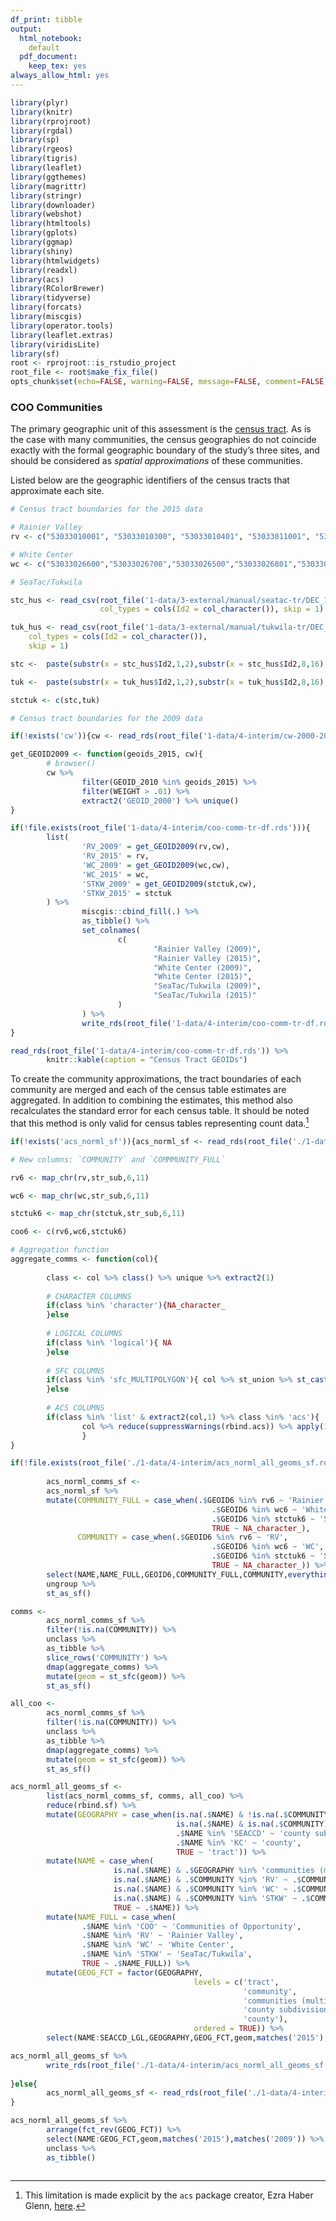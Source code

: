 ```yaml
---
df_print: tibble
output:
  html_notebook:
    default
  pdf_document:
    keep_tex: yes
always_allow_html: yes
---
```


```r
library(plyr)
library(knitr)
library(rprojroot)
library(rgdal)
library(sp)
library(rgeos)
library(tigris)
library(leaflet)
library(ggthemes)
library(magrittr)
library(stringr)
library(downloader)
library(webshot)
library(htmltools)
library(gplots)
library(ggmap)
library(shiny)
library(htmlwidgets)
library(readxl)
library(acs)
library(RColorBrewer)
library(tidyverse)
library(forcats)
library(miscgis)
library(operator.tools)
library(leaflet.extras)
library(viridisLite)
library(sf)
root <- rprojroot::is_rstudio_project
root_file <- root$make_fix_file()
opts_chunk$set(echo=FALSE, warning=FALSE, message=FALSE, comment=FALSE)

```

### COO Communities {-}

The primary geographic unit of this assessment is the [census tract](https://www.census.gov/geo/reference/gtc/gtc_ct.html). As is the case with many communities, the census geographies do not coincide exactly with the formal geographic boundary of the study's three sites, and should be considered as _spatial approximations_ of these communities.

Listed below are the geographic identifiers of the census tracts that approximate each site.

```r

# Census tract boundaries for the 2015 data

# Rainier Valley
rv <- c("53033010001", "53033010300", "53033010401", "53033011001", "53033011002", "53033011101","53033011102", "53033011700", "53033011800", "53033011900")

# White Center
wc <- c("53033026600","53033026700","53033026500","53033026801","53033026802","53033027000")

# SeaTac/Tukwila

stc_hus <- read_csv(root_file('1-data/3-external/manual/seatac-tr/DEC_10_SF1_H1/DEC_10_SF1_H1_with_ann.csv'), 
                    col_types = cols(Id2 = col_character()), skip = 1)

tuk_hus <- read_csv(root_file('1-data/3-external/manual/tukwila-tr/DEC_10_SF1_H1/DEC_10_SF1_H1_with_ann.csv'), 
    col_types = cols(Id2 = col_character()), 
    skip = 1)

stc <-  paste(substr(x = stc_hus$Id2,1,2),substr(x = stc_hus$Id2,8,16),sep = "")

tuk <-  paste(substr(x = tuk_hus$Id2,1,2),substr(x = tuk_hus$Id2,8,16),sep = "")

stctuk <- c(stc,tuk)

# Census tract boundaries for the 2009 data

if(!exists('cw')){cw <- read_rds(root_file('1-data/4-interim/cw-2000-2010.rds'))}

get_GEOID2009 <- function(geoids_2015, cw){
        # browser()
        cw %>% 
                filter(GEOID_2010 %in% geoids_2015) %>% 
                filter(WEIGHT > .01) %>%
                extract2('GEOID_2000') %>% unique()
}

if(!file.exists(root_file('1-data/4-interim/coo-comm-tr-df.rds'))){
        list(
                'RV_2009' = get_GEOID2009(rv,cw),
                'RV_2015' = rv,
                'WC_2009' = get_GEOID2009(wc,cw),
                'WC_2015' = wc,
                'STKW_2009' = get_GEOID2009(stctuk,cw),
                'STKW_2015' = stctuk
        ) %>% 
                miscgis::cbind_fill(.) %>%
                as_tibble() %>%
                set_colnames(
                        c(
                                "Rainier Valley (2009)",
                                "Rainier Valley (2015)",
                                "White Center (2009)",
                                "White Center (2015)",
                                "SeaTac/Tukwila (2009)",
                                "SeaTac/Tukwila (2015)"
                        )
                ) %>% 
                write_rds(root_file('1-data/4-interim/coo-comm-tr-df.rds'))
}

read_rds(root_file('1-data/4-interim/coo-comm-tr-df.rds')) %>% 
        knitr::kable(caption = "Census Tract GEOIDs")

```

To create the community approximations, the tract boundaries of each community are merged and each of the census table estimates are aggregated. In addition to combining the estimates, this method also recalculates the standard error for each census table. It should be noted that this method is only valid for census tables representing count data.^[This limitation is made explicit by the `acs` package creator, Ezra Haber Glenn, [here](http://eglenn.scripts.mit.edu/citystate/).]

```r

if(!exists('acs_norml_sf')){acs_norml_sf <- read_rds(root_file('./1-data/4-interim/coo-acs-norml-sf.rds'))}

# New columns: `COMMUNITY` and `COMMMUNITY_FULL`

rv6 <- map_chr(rv,str_sub,6,11)

wc6 <- map_chr(wc,str_sub,6,11)

stctuk6 <- map_chr(stctuk,str_sub,6,11)

coo6 <- c(rv6,wc6,stctuk6)

# Aggregation function
aggregate_comms <- function(col){
        
        class <- col %>% class() %>% unique %>% extract2(1)
        
        # CHARACTER COLUMNS
        if(class %in% 'character'){NA_character_
        }else 
        
        # LOGICAL COLUMNS 
        if(class %in% 'logical'){ NA
        }else
        
        # SFC COLUMNS 
        if(class %in% 'sfc_MULTIPOLYGON'){ col %>% st_union %>% st_cast('MULTIPOLYGON')
        }else
        
        # ACS COLUMNS
        if(class %in% 'list' & extract2(col,1) %>% class %in% 'acs'){ 
                col %>% reduce(suppressWarnings(rbind.acs)) %>% apply(1,sum) %>% list
                }
}

if(!file.exists(root_file('./1-data/4-interim/acs_norml_all_geoms_sf.rds'))){
        
        acs_norml_comms_sf <- 
        acs_norml_sf %>% 
        mutate(COMMUNITY_FULL = case_when(.$GEOID6 %in% rv6 ~ 'Rainier Valley',
                                             .$GEOID6 %in% wc6 ~ 'White Center',
                                             .$GEOID6 %in% stctuk6 ~ 'SeaTac/Tukwila',
                                             TRUE ~ NA_character_),
               COMMUNITY = case_when(.$GEOID6 %in% rv6 ~ 'RV',
                                             .$GEOID6 %in% wc6 ~ 'WC',
                                             .$GEOID6 %in% stctuk6 ~ 'STKW',
                                             TRUE ~ NA_character_)) %>% 
        select(NAME,NAME_FULL,GEOID6,COMMUNITY_FULL,COMMUNITY,everything()) %>% 
        ungroup %>% 
        st_as_sf()

comms <-
        acs_norml_comms_sf %>% 
        filter(!is.na(COMMUNITY)) %>% 
        unclass %>% 
        as_tibble %>% 
        slice_rows('COMMUNITY') %>% 
        dmap(aggregate_comms) %>% 
        mutate(geom = st_sfc(geom)) %>% 
        st_as_sf()

all_coo <- 
        acs_norml_comms_sf %>% 
        filter(!is.na(COMMUNITY)) %>% 
        unclass %>% 
        as_tibble %>% 
        dmap(aggregate_comms) %>% 
        mutate(geom = st_sfc(geom)) %>% 
        st_as_sf()

acs_norml_all_geoms_sf <- 
        list(acs_norml_comms_sf, comms, all_coo) %>% 
        reduce(rbind.sf) %>% 
        mutate(GEOGRAPHY = case_when(is.na(.$NAME) & !is.na(.$COMMUNITY) ~ 'community',
                                     is.na(.$NAME) & is.na(.$COMMUNITY) ~ 'communities (multiple)',
                                     .$NAME %in% 'SEACCD' ~ 'county subdivision',
                                     .$NAME %in% 'KC' ~ 'county',
                                     TRUE ~ 'tract')) %>% 
        mutate(NAME = case_when(
                       is.na(.$NAME) & .$GEOGRAPHY %in% 'communities (multiple)' ~ 'COO',
                       is.na(.$NAME) & .$COMMUNITY %in% 'RV' ~ .$COMMUNITY,
                       is.na(.$NAME) & .$COMMUNITY %in% 'WC' ~ .$COMMUNITY,
                       is.na(.$NAME) & .$COMMUNITY %in% 'STKW' ~ .$COMMUNITY,
                       TRUE ~ .$NAME)) %>% 
        mutate(NAME_FULL = case_when(
                .$NAME %in% 'COO' ~ 'Communities of Opportunity',
                .$NAME %in% 'RV' ~ 'Rainier Valley',
                .$NAME %in% 'WC' ~ 'White Center',
                .$NAME %in% 'STKW' ~ 'SeaTac/Tukwila',
                TRUE ~ .$NAME_FULL)) %>% 
        mutate(GEOG_FCT = factor(GEOGRAPHY,
                                         levels = c('tract',
                                                    'community',
                                                    'communities (multiple)',
                                                    'county subdivision',
                                                    'county'),
                                         ordered = TRUE)) %>% 
        select(NAME:SEACCD_LGL,GEOGRAPHY,GEOG_FCT,geom,matches('2015'),matches('2009')) 

acs_norml_all_geoms_sf %>% 
        write_rds(root_file('./1-data/4-interim/acs_norml_all_geoms_sf.rds'))
        
}else{
        acs_norml_all_geoms_sf <- read_rds(root_file('./1-data/4-interim/acs_norml_all_geoms_sf.rds'))
}

acs_norml_all_geoms_sf %>% 
        arrange(fct_rev(GEOG_FCT)) %>% 
        select(NAME:GEOG_FCT,geom,matches('2015'),matches('2009')) %>% 
        unclass %>% 
        as_tibble()
        

```

